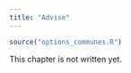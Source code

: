 ```yaml
---
title: "Advise"
---
```


```r
source("options_communes.R")
```


<div class="important">
This chapter is not written yet.
</div>



